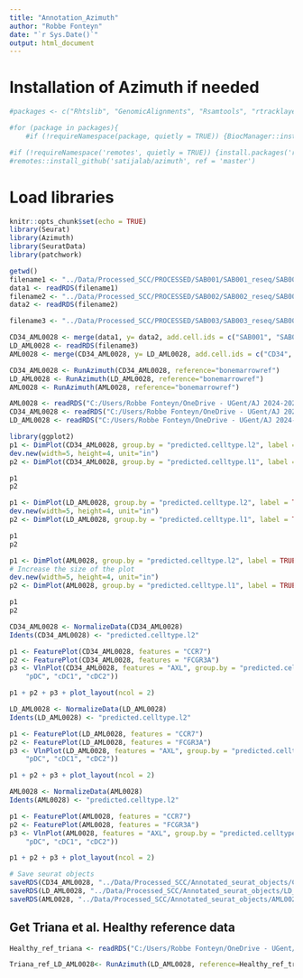 ```yaml
---
title: "Annotation_Azimuth"
author: "Robbe Fonteyn"
date: "`r Sys.Date()`"
output: html_document
---
```


# Installation of Azimuth if needed
```r
#packages <- c("Rhtslib", "GenomicAlignments", "Rsamtools", "rtracklayer", "GenomicFeatures", "CNEr", "BSgenome", "ensembldb", "TFBSTools", "EnsDb.Hsapiens.v86", "BSgenome.Hsapiens.UCSC.hg38")

#for (package in packages){
    #if (!requireNamespace(package, quietly = TRUE)) {BiocManager::install(package, update = FALSE)}}

#if (!requireNamespace('remotes', quietly = TRUE)) {install.packages('remotes')}
#remotes::install_github('satijalab/azimuth', ref = 'master')
```

# Load libraries
```r
knitr::opts_chunk$set(echo = TRUE)
library(Seurat)
library(Azimuth)
library(SeuratData)
library(patchwork)
```

```r
getwd()
filename1 <- "../Data/Processed_SCC/PROCESSED/SAB001/SAB001_reseq/SAB001_reseq_Hashtag5_cluster_ADT_seurat.rds"
data1 <- readRDS(filename1)
filename2 <- "../Data/Processed_SCC/PROCESSED/SAB002/SAB002_reseq/SAB002_reseq_seurat.rds"
data2 <- readRDS(filename2)

filename3 <- "../Data/Processed_SCC/PROCESSED/SAB003/SAB003_reseq/SAB003_reseq_seurat.rds"

CD34_AML0028 <- merge(data1, y= data2, add.cell.ids = c("SAB001", "SAB002"))
LD_AML0028 <- readRDS(filename3)
AML0028 <- merge(CD34_AML0028, y= LD_AML0028, add.cell.ids = c("CD34", "LD"))
```

```r
CD34_AML0028 <- RunAzimuth(CD34_AML0028, reference="bonemarrowref")
LD_AML0028 <- RunAzimuth(LD_AML0028, reference="bonemarrowref")
AML0028 <- RunAzimuth(AML0028, reference="bonemarrowref")
```

```r
AML0028 <- readRDS("C:/Users/Robbe Fonteyn/OneDrive - UGent/AJ 2024-2025/Master's_Dissertation/AML-CITEseq/Data/Processed_SCC/Annotated_seurat_objects/AML0028.rds")
CD34_AML0028 <- readRDS("C:/Users/Robbe Fonteyn/OneDrive - UGent/AJ 2024-2025/Master's_Dissertation/AML-CITEseq/Data/Processed_SCC/Annotated_seurat_objects/CD34_AML0028.rds")
LD_AML0028 <- readRDS("C:/Users/Robbe Fonteyn/OneDrive - UGent/AJ 2024-2025/Master's_Dissertation/AML-CITEseq/Data/Processed_SCC/Annotated_seurat_objects/LD_AML0028.rds")
```


```r
library(ggplot2)
p1 <- DimPlot(CD34_AML0028, group.by = "predicted.celltype.l2", label = TRUE, label.size = 4, pt.size= 2) 
dev.new(width=5, height=4, unit="in")
p2 <- DimPlot(CD34_AML0028, group.by = "predicted.celltype.l1", label = TRUE, label.size = 3, pt.size= 2) + ggtitle("CD34_AML0028, predicted.celltype.l1")

p1
p2
```

```r
p1 <- DimPlot(LD_AML0028, group.by = "predicted.celltype.l2", label = TRUE, label.size = 4, pt.size= 2) + ggtitle("LD_AML0028, predicted.celltype.l2")
dev.new(width=5, height=4, unit="in")
p2 <- DimPlot(LD_AML0028, group.by = "predicted.celltype.l1", label = TRUE, label.size = 3, pt.size= 2) + ggtitle("LD_AML0028, predicted.celltype.l1")

p1
p2
```

```r
p1 <- DimPlot(AML0028, group.by = "predicted.celltype.l2", label = TRUE, label.size = 4, pt.size= 2) + ggtitle("Full AML0028, predicted.celltype.l2")
# Increase the size of the plot
dev.new(width=5, height=4, unit="in")
p2 <- DimPlot(AML0028, group.by = "predicted.celltype.l1", label = TRUE, label.size = 3, pt.size= 2) + ggtitle("Full AML0028, predicted.celltype.l2")

p1
p2
```


```r
CD34_AML0028 <- NormalizeData(CD34_AML0028)
Idents(CD34_AML0028) <- "predicted.celltype.l2"

p1 <- FeaturePlot(CD34_AML0028, features = "CCR7")
p2 <- FeaturePlot(CD34_AML0028, features = "FCGR3A")
p3 <- VlnPlot(CD34_AML0028, features = "AXL", group.by = "predicted.celltype.l2", idents = c("ASDC",
    "pDC", "cDC1", "cDC2"))

p1 + p2 + p3 + plot_layout(ncol = 2)
```

```r
LD_AML0028 <- NormalizeData(LD_AML0028)
Idents(LD_AML0028) <- "predicted.celltype.l2"

p1 <- FeaturePlot(LD_AML0028, features = "CCR7")
p2 <- FeaturePlot(LD_AML0028, features = "FCGR3A")
p3 <- VlnPlot(LD_AML0028, features = "AXL", group.by = "predicted.celltype.l2", idents = c("ASDC",
    "pDC", "cDC1", "cDC2"))

p1 + p2 + p3 + plot_layout(ncol = 2)
```

```r
AML0028 <- NormalizeData(AML0028)
Idents(AML0028) <- "predicted.celltype.l2"

p1 <- FeaturePlot(AML0028, features = "CCR7")
p2 <- FeaturePlot(AML0028, features = "FCGR3A")
p3 <- VlnPlot(AML0028, features = "AXL", group.by = "predicted.celltype.l2", idents = c("ASDC",
    "pDC", "cDC1", "cDC2"))

p1 + p2 + p3 + plot_layout(ncol = 2)
```


```r
# Save seurat objects
saveRDS(CD34_AML0028, "../Data/Processed_SCC/Annotated_seurat_objects/CD34_AML0028.rds")
saveRDS(LD_AML0028, "../Data/Processed_SCC/Annotated_seurat_objects/LD_AML0028.rds")
saveRDS(AML0028, "../Data/Processed_SCC/Annotated_seurat_objects/AML0028.rds")
```

## Get Triana et al. Healthy reference data
```r
Healthy_ref_triana <- readRDS("C:/Users/Robbe Fonteyn/OneDrive - UGent/AJ 2024-2025/Master's_Dissertation/AML-CITEseq/Data/Processed_SCC/Annotated_seurat_objects/Healthy_ref_triana.rds")
```

```r
Triana_ref_LD_AML0028<- RunAzimuth(LD_AML0028, reference=Healthy_ref_triana)
```


